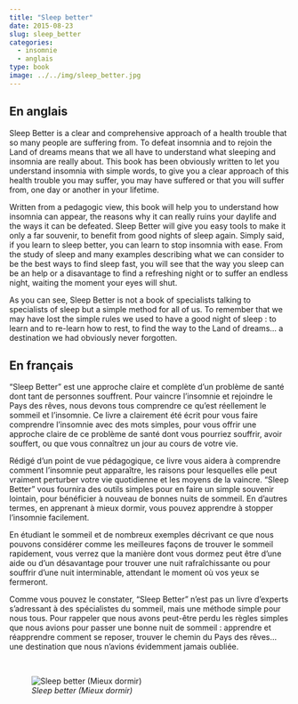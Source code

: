 ```yaml
---
title: "Sleep better"
date: 2015-08-23
slug: sleep_better
categories:
  - insomnie
  - anglais
type: book
image: ../../img/sleep_better.jpg
---
```


## En anglais

Sleep Better is a clear and comprehensive approach of a health trouble that so many people are suffering from.
To defeat insomnia and to rejoin the Land of dreams means that we all have to understand what sleeping and insomnia are really about.
This book has been obviously written to let you understand insomnia with simple words, to give you a clear approach of this health trouble you may suffer, you may have suffered or that you will suffer from, one day or another in your lifetime.

Written from a pedagogic view, this book will help you to understand how insomnia can appear, the reasons why it can really ruins your daylife and the ways it can be defeated.
Sleep Better will give you easy tools to make it only a far souvenir, to benefit from good nights of sleep again. Simply said, if you learn to sleep better, you can learn to stop insomnia with ease.
From the study of sleep and many examples describing what we can consider to be the best ways to find sleep fast, you will see that the way you sleep can be an help or a disavantage to find a refreshing night or to suffer an endless night, waiting the moment your eyes will shut.

As you can see, Sleep Better is not a book of specialists talking to specialists of sleep but a simple method for all of us.
To remember that we may have lost the simple rules we used to have a good night of sleep : to learn and to re-learn how to rest, to find the way to the Land of dreams... a destination we had obviously never forgotten.

## En français

"Sleep Better" est une approche claire et complète d'un problème de santé dont tant de personnes souffrent.
Pour vaincre l'insomnie et rejoindre le Pays des rêves, nous devons tous comprendre ce qu'est réellement le sommeil et l'insomnie.
Ce livre a clairement été écrit pour vous faire comprendre l'insomnie avec des mots simples, pour vous offrir une approche claire de ce problème de santé dont vous pourriez souffrir, avoir souffert, ou que vous connaîtrez un jour au cours de votre vie.

Rédigé d'un point de vue pédagogique, ce livre vous aidera à comprendre comment l'insomnie peut apparaître, les raisons pour lesquelles elle peut vraiment perturber votre vie quotidienne et les moyens de la vaincre.
"Sleep Better" vous fournira des outils simples pour en faire un simple souvenir lointain, pour bénéficier à nouveau de bonnes nuits de sommeil.
En d'autres termes, en apprenant à mieux dormir, vous pouvez apprendre à stopper l'insomnie facilement.

En étudiant le sommeil et de nombreux exemples décrivant ce que nous pouvons considérer comme les meilleures façons de trouver le sommeil rapidement, vous verrez que la manière dont vous dormez peut être d'une aide ou d'un désavantage pour trouver une nuit rafraîchissante ou pour souffrir d'une nuit interminable, attendant le moment où vos yeux se fermeront.

Comme vous pouvez le constater, "Sleep Better" n'est pas un livre d'experts s'adressant à des spécialistes du sommeil, mais une méthode simple pour nous tous.
Pour rappeler que nous avons peut-être perdu les règles simples que nous avions pour passer une bonne nuit de sommeil : apprendre et réapprendre comment se reposer, trouver le chemin du Pays des rêves... une destination que nous n'avions évidemment jamais oubliée.

<br>

![_Sleep better (Mieux dormir)_](../../img/sleep_better.jpg)
